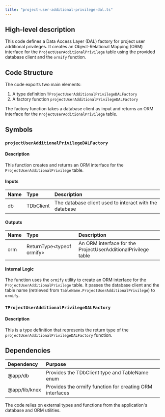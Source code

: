 ```yaml
---
title: "project-user-additional-privilege-dal.ts"
---
```


## High-level description
This code defines a Data Access Layer (DAL) factory for project user additional privileges. It creates an Object-Relational Mapping (ORM) interface for the `ProjectUserAdditionalPrivilege` table using the provided database client and the `ormify` function.

## Code Structure
The code exports two main elements:
1. A type definition `TProjectUserAdditionalPrivilegeDALFactory`
2. A factory function `projectUserAdditionalPrivilegeDALFactory`

The factory function takes a database client as input and returns an ORM interface for the `ProjectUserAdditionalPrivilege` table.

## Symbols

### `projectUserAdditionalPrivilegeDALFactory`
#### Description
This function creates and returns an ORM interface for the `ProjectUserAdditionalPrivilege` table.

#### Inputs
| Name | Type | Description |
|:-----|:-----|:------------|
| db | TDbClient | The database client used to interact with the database |

#### Outputs
| Name | Type | Description |
|:-----|:-----|:------------|
| orm | ReturnType&lt;typeof ormify&gt; | An ORM interface for the ProjectUserAdditionalPrivilege table |

#### Internal Logic
The function uses the `ormify` utility to create an ORM interface for the `ProjectUserAdditionalPrivilege` table. It passes the database client and the table name (retrieved from `TableName.ProjectUserAdditionalPrivilege`) to `ormify`.

### `TProjectUserAdditionalPrivilegeDALFactory`
#### Description
This is a type definition that represents the return type of the `projectUserAdditionalPrivilegeDALFactory` function.

## Dependencies
| Dependency | Purpose |
|:-----------|:--------|
| @app/db | Provides the TDbClient type and TableName enum |
| @app/lib/knex | Provides the ormify function for creating ORM interfaces |

The code relies on external types and functions from the application's database and ORM utilities.